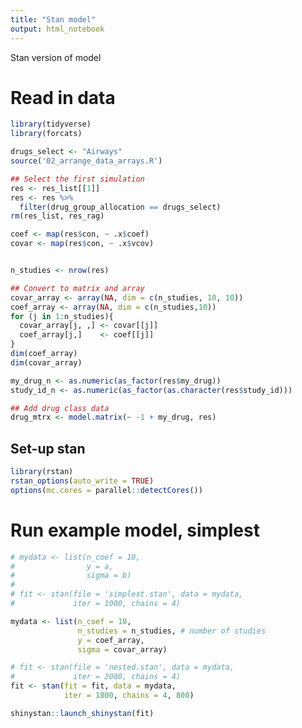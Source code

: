 ```yaml
---
title: "Stan model"
output: html_notebook
---
```

Stan version of model

# Read in data

```r
library(tidyverse)
library(forcats)

drugs_select <- "Airways"
source('02_arrange_data_arrays.R') 

## Select the first simulation
res <- res_list[[1]]
res <- res %>% 
  filter(drug_group_allocation == drugs_select)
rm(res_list, res_rag)

coef <- map(res$con, ~ .x$coef)
covar <- map(res$con, ~ .x$vcov)


n_studies <- nrow(res)

## Convert to matrix and array
covar_array <- array(NA, dim = c(n_studies, 10, 10))
coef_array <- array(NA, dim = c(n_studies,10))
for (j in 1:n_studies){
  covar_array[j, ,] <- covar[[j]]
  coef_array[j,]    <- coef[[j]] 
}
dim(coef_array)
dim(covar_array)

my_drug_n <- as.numeric(as_factor(res$my_drug))
study_id_n <- as.numeric(as_factor(as.character(res$study_id)))

## Add drug class data
drug_mtrx <- model.matrix(~ -1 + my_drug, res)

```

## Set-up stan
```r
library(rstan)
rstan_options(auto_write = TRUE)
options(mc.cores = parallel::detectCores())
```

# Run example model, simplest
```r
# mydata <- list(n_coef = 10,
#                y = a, 
#                sigma = b)
# 
# fit <- stan(file = 'simplest.stan', data = mydata, 
#             iter = 1000, chains = 4)
```


```r
mydata <- list(n_coef = 10,
               n_studies = n_studies, # number of studies
               y = coef_array, 
               sigma = covar_array)

# fit <- stan(file = 'nested.stan', data = mydata, 
#             iter = 2000, chains = 4)
fit <- stan(fit = fit, data = mydata, 
            iter = 1800, chains = 4, 800)
```

```r
shinystan::launch_shinystan(fit)
 
```

